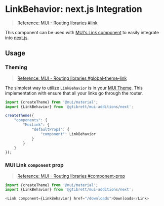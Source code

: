 
<Meta title="nextjs/LinkBehavior"/>

# LinkBehavior: next.js Integration
> <a href="https://mui.com/material-ui/integrations/routing/#link" target="_blank">Reference: MUI - Routing libraries #link</a>

This component can be used with <a href="https://mui.com/material-ui/api/link/" target="_blank">MUI's Link component</a> to easily integrate into <a href="https://nextjs.org/" target="_blank">next.js</a>.

## Usage
### Theming
> <a href="https://mui.com/material-ui/integrations/routing/#global-theme-link" target="_blank">Reference: MUI - Routing libraries #global-theme-link</a>

The simplest way to utilize `LinkBehavior` is in your <a href="https://mui.com/material-ui/customization/theming/" target="_blank">MUI Theme</a>. This implementation with ensure that all your links go through the router.
```typescript
import {createTheme} from '@mui/material';
import {LinkBehavior} from '@gtibrett/mui-additions/next';

createTheme({
    "components": {
        "MuiLink": {
            "defaultProps": {
                "component": LinkBehavior
            }
        }
    }
});
```

### MUI Link `component` prop
> <a href="https://mui.com/material-ui/integrations/routing/#component-prop" target="_blank">Reference: MUI - Routing libraries #component-prop</a>

```typescript
import {createTheme} from '@mui/material';
import {LinkBehavior} from '@gtibrett/mui-additions/next';

<Link component={LinkBehavior} href="/downloads">Downloads</Link>
```